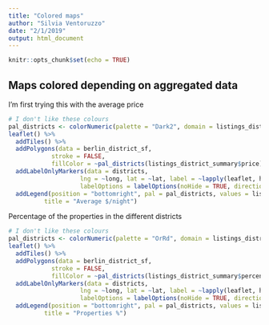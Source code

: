```yaml
---
title: "Colored maps"
author: "Silvia Ventoruzzo"
date: "2/1/2019"
output: html_document
---
```


```r
knitr::opts_chunk$set(echo = TRUE)
```

## Maps colored depending on aggregated data

I'm first trying this with the average price

```r
# I don't like these colours
pal_districts <- colorNumeric(palette = "Dark2", domain = listings_district_summary$price, n = 12, reverse = TRUE)
leaflet() %>% 
  addTiles() %>%
  addPolygons(data = berlin_district_sf,
            stroke = FALSE,
            fillColor = ~pal_districts(listings_district_summary$price)) %>%
  addLabelOnlyMarkers(data = districts,
                    lng = ~long, lat = ~lat, label = ~lapply(leaflet, htmltools::HTML),
                    labelOptions = labelOptions(noHide = TRUE, direction = 'center', textOnly = TRUE)) %>%
  addLegend(position = "bottomright", pal = pal_districts, values = listings_district_summary$price,
          title = "Average $/night")
```

Percentage of the properties in the different districts

```r
# I don't like these colours
pal_districts <- colorNumeric(palette = "OrRd", domain = listings_district_summary$percentage, n = 12, reverse = TRUE)
leaflet() %>% 
  addTiles() %>%
  addPolygons(data = berlin_district_sf,
            stroke = FALSE,
            fillColor = ~pal_districts(listings_district_summary$percentage)) %>%
  addLabelOnlyMarkers(data = districts,
                    lng = ~long, lat = ~lat, label = ~lapply(leaflet, htmltools::HTML),
                    labelOptions = labelOptions(noHide = TRUE, direction = 'center', textOnly = TRUE)) %>%
  addLegend(position = "bottomright", pal = pal_districts, values = listings_district_summary$percentage,
          title = "Properties %")
```